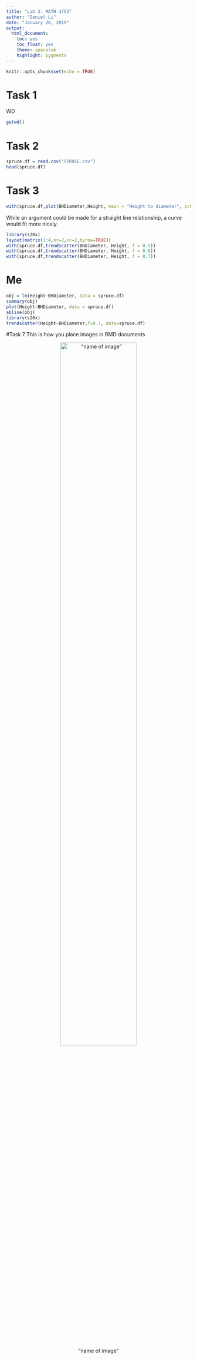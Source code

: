 ```yaml
---
title: "Lab 3: MATH 4753"
author: "Daniel Li"
date: "January 28, 2019"
output: 
  html_document:
    toc: yes
    toc_float: yes
    theme: spacelab
    highlight: pygments
---
```


```r
knitr::opts_chunk$set(echo = TRUE)
```

# Task 1

WD

```r
getwd()
```

# Task 2

```r
spruce.df = read.csv("SPRUCE.csv")
head(spruce.df)
```

# Task 3

```r
with(spruce.df,plot(BHDiameter,Height, main = "Height to diameter", pch = 21, bg = "blue", cex = 1.2,xlim = c(0,1.1*max(BHDiameter)), ylim = c(0,1.1*max(Height))))
```
While an argument could be made for a straight line relationship, a curve would fit more nicely.
```r
library(s20x)
layout(matrix(1:4,nr=2,nc=2,byrow=TRUE))
with(spruce.df,trendscatter(BHDiameter, Height, f = 0.5))
with(spruce.df,trendscatter(BHDiameter, Height, f = 0.6))
with(spruce.df,trendscatter(BHDiameter, Height, f = 0.7))


```

  
# Me

```r
obj = lm(Height~BHDiameter, data = spruce.df)
summary(obj)
plot(Height~BHDiameter, data = spruce.df)
abline(obj)
library(s20x)
trendscatter(Height~BHDiameter,f=0.7, data=spruce.df)
```



#Task 7
This is how you place images in RMD documents

<center>
!["name of image"](gheat.png){ width=70% }
</center>


